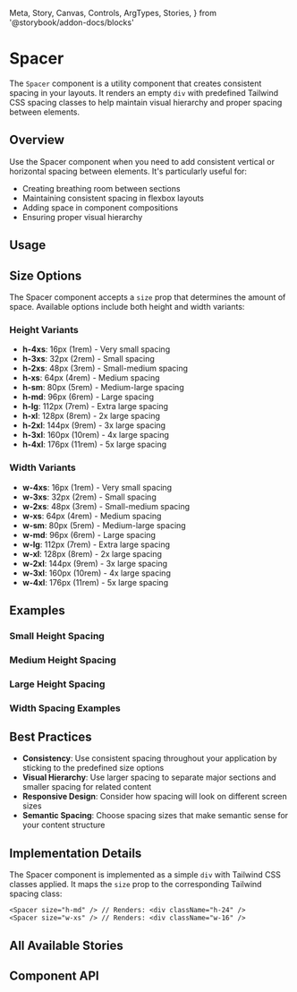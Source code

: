   Meta,
  Story,
  Canvas,
  Controls,
  ArgTypes,
  Stories,
} from '@storybook/addon-docs/blocks'

<Meta of={SpacerStories} />

# Spacer

The `Spacer` component is a utility component that creates consistent spacing in your layouts. It renders an empty `div` with predefined Tailwind CSS spacing classes to help maintain visual hierarchy and proper spacing between elements.

## Overview

Use the Spacer component when you need to add consistent vertical or horizontal spacing between elements. It's particularly useful for:

- Creating breathing room between sections
- Maintaining consistent spacing in flexbox layouts
- Adding space in component compositions
- Ensuring proper visual hierarchy

## Usage

<Canvas of={SpacerStories.H_md} />

## Size Options

The Spacer component accepts a `size` prop that determines the amount of space. Available options include both height and width variants:

### Height Variants

- **h-4xs**: 16px (1rem) - Very small spacing
- **h-3xs**: 32px (2rem) - Small spacing
- **h-2xs**: 48px (3rem) - Small-medium spacing
- **h-xs**: 64px (4rem) - Medium spacing
- **h-sm**: 80px (5rem) - Medium-large spacing
- **h-md**: 96px (6rem) - Large spacing
- **h-lg**: 112px (7rem) - Extra large spacing
- **h-xl**: 128px (8rem) - 2x large spacing
- **h-2xl**: 144px (9rem) - 3x large spacing
- **h-3xl**: 160px (10rem) - 4x large spacing
- **h-4xl**: 176px (11rem) - 5x large spacing

### Width Variants

- **w-4xs**: 16px (1rem) - Very small spacing
- **w-3xs**: 32px (2rem) - Small spacing
- **w-2xs**: 48px (3rem) - Small-medium spacing
- **w-xs**: 64px (4rem) - Medium spacing
- **w-sm**: 80px (5rem) - Medium-large spacing
- **w-md**: 96px (6rem) - Large spacing
- **w-lg**: 112px (7rem) - Extra large spacing
- **w-xl**: 128px (8rem) - 2x large spacing
- **w-2xl**: 144px (9rem) - 3x large spacing
- **w-3xl**: 160px (10rem) - 4x large spacing
- **w-4xl**: 176px (11rem) - 5x large spacing

## Examples

### Small Height Spacing

<Canvas of={SpacerStories.H4xs} />

### Medium Height Spacing

<Canvas of={SpacerStories.H_md} />

### Large Height Spacing

<Canvas of={SpacerStories.H_2xl} />

### Width Spacing Examples

<Canvas of={SpacerStories.W_md} />

## Best Practices

- **Consistency**: Use consistent spacing throughout your application by sticking to the predefined size options
- **Visual Hierarchy**: Use larger spacing to separate major sections and smaller spacing for related content
- **Responsive Design**: Consider how spacing will look on different screen sizes
- **Semantic Spacing**: Choose spacing sizes that make semantic sense for your content structure

## Implementation Details

The Spacer component is implemented as a simple `div` with Tailwind CSS classes applied. It maps the `size` prop to the corresponding Tailwind spacing class:

```tsx
<Spacer size="h-md" /> // Renders: <div className="h-24" />
<Spacer size="w-xs" /> // Renders: <div className="w-16" />
```

## All Available Stories

<Stories />

## Component API

<ArgTypes of={SpacerStories} />

